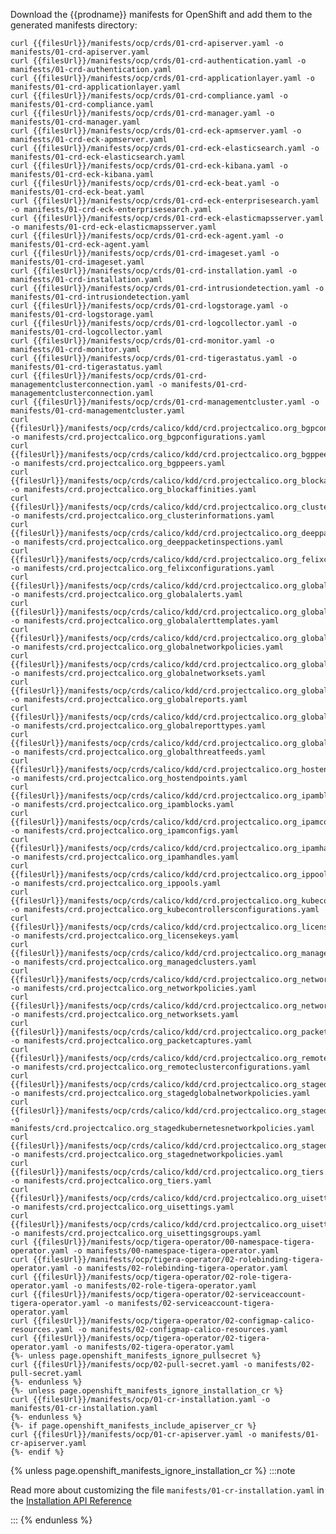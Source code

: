 Download the {{prodname}} manifests for OpenShift and add them to the generated manifests directory:

[comment]: # 'openshift-manifests div id below is used by release-scripts/generate-ocp-manifests.py to generate ocp archive'

```batch
curl {{filesUrl}}/manifests/ocp/crds/01-crd-apiserver.yaml -o manifests/01-crd-apiserver.yaml
curl {{filesUrl}}/manifests/ocp/crds/01-crd-authentication.yaml -o manifests/01-crd-authentication.yaml
curl {{filesUrl}}/manifests/ocp/crds/01-crd-applicationlayer.yaml -o manifests/01-crd-applicationlayer.yaml
curl {{filesUrl}}/manifests/ocp/crds/01-crd-compliance.yaml -o manifests/01-crd-compliance.yaml
curl {{filesUrl}}/manifests/ocp/crds/01-crd-manager.yaml -o manifests/01-crd-manager.yaml
curl {{filesUrl}}/manifests/ocp/crds/01-crd-eck-apmserver.yaml -o manifests/01-crd-eck-apmserver.yaml
curl {{filesUrl}}/manifests/ocp/crds/01-crd-eck-elasticsearch.yaml -o manifests/01-crd-eck-elasticsearch.yaml
curl {{filesUrl}}/manifests/ocp/crds/01-crd-eck-kibana.yaml -o manifests/01-crd-eck-kibana.yaml
curl {{filesUrl}}/manifests/ocp/crds/01-crd-eck-beat.yaml -o manifests/01-crd-eck-beat.yaml
curl {{filesUrl}}/manifests/ocp/crds/01-crd-eck-enterprisesearch.yaml -o manifests/01-crd-eck-enterprisesearch.yaml
curl {{filesUrl}}/manifests/ocp/crds/01-crd-eck-elasticmapsserver.yaml -o manifests/01-crd-eck-elasticmapsserver.yaml
curl {{filesUrl}}/manifests/ocp/crds/01-crd-eck-agent.yaml -o manifests/01-crd-eck-agent.yaml
curl {{filesUrl}}/manifests/ocp/crds/01-crd-imageset.yaml -o manifests/01-crd-imageset.yaml
curl {{filesUrl}}/manifests/ocp/crds/01-crd-installation.yaml -o manifests/01-crd-installation.yaml
curl {{filesUrl}}/manifests/ocp/crds/01-crd-intrusiondetection.yaml -o manifests/01-crd-intrusiondetection.yaml
curl {{filesUrl}}/manifests/ocp/crds/01-crd-logstorage.yaml -o manifests/01-crd-logstorage.yaml
curl {{filesUrl}}/manifests/ocp/crds/01-crd-logcollector.yaml -o manifests/01-crd-logcollector.yaml
curl {{filesUrl}}/manifests/ocp/crds/01-crd-monitor.yaml -o manifests/01-crd-monitor.yaml
curl {{filesUrl}}/manifests/ocp/crds/01-crd-tigerastatus.yaml -o manifests/01-crd-tigerastatus.yaml
curl {{filesUrl}}/manifests/ocp/crds/01-crd-managementclusterconnection.yaml -o manifests/01-crd-managementclusterconnection.yaml
curl {{filesUrl}}/manifests/ocp/crds/01-crd-managementcluster.yaml -o manifests/01-crd-managementcluster.yaml
curl {{filesUrl}}/manifests/ocp/crds/calico/kdd/crd.projectcalico.org_bgpconfigurations.yaml -o manifests/crd.projectcalico.org_bgpconfigurations.yaml
curl {{filesUrl}}/manifests/ocp/crds/calico/kdd/crd.projectcalico.org_bgppeers.yaml -o manifests/crd.projectcalico.org_bgppeers.yaml
curl {{filesUrl}}/manifests/ocp/crds/calico/kdd/crd.projectcalico.org_blockaffinities.yaml -o manifests/crd.projectcalico.org_blockaffinities.yaml
curl {{filesUrl}}/manifests/ocp/crds/calico/kdd/crd.projectcalico.org_clusterinformations.yaml -o manifests/crd.projectcalico.org_clusterinformations.yaml
curl {{filesUrl}}/manifests/ocp/crds/calico/kdd/crd.projectcalico.org_deeppacketinspections.yaml -o manifests/crd.projectcalico.org_deeppacketinspections.yaml
curl {{filesUrl}}/manifests/ocp/crds/calico/kdd/crd.projectcalico.org_felixconfigurations.yaml -o manifests/crd.projectcalico.org_felixconfigurations.yaml
curl {{filesUrl}}/manifests/ocp/crds/calico/kdd/crd.projectcalico.org_globalalerts.yaml -o manifests/crd.projectcalico.org_globalalerts.yaml
curl {{filesUrl}}/manifests/ocp/crds/calico/kdd/crd.projectcalico.org_globalalerttemplates.yaml -o manifests/crd.projectcalico.org_globalalerttemplates.yaml
curl {{filesUrl}}/manifests/ocp/crds/calico/kdd/crd.projectcalico.org_globalnetworkpolicies.yaml -o manifests/crd.projectcalico.org_globalnetworkpolicies.yaml
curl {{filesUrl}}/manifests/ocp/crds/calico/kdd/crd.projectcalico.org_globalnetworksets.yaml -o manifests/crd.projectcalico.org_globalnetworksets.yaml
curl {{filesUrl}}/manifests/ocp/crds/calico/kdd/crd.projectcalico.org_globalreports.yaml -o manifests/crd.projectcalico.org_globalreports.yaml
curl {{filesUrl}}/manifests/ocp/crds/calico/kdd/crd.projectcalico.org_globalreporttypes.yaml -o manifests/crd.projectcalico.org_globalreporttypes.yaml
curl {{filesUrl}}/manifests/ocp/crds/calico/kdd/crd.projectcalico.org_globalthreatfeeds.yaml -o manifests/crd.projectcalico.org_globalthreatfeeds.yaml
curl {{filesUrl}}/manifests/ocp/crds/calico/kdd/crd.projectcalico.org_hostendpoints.yaml -o manifests/crd.projectcalico.org_hostendpoints.yaml
curl {{filesUrl}}/manifests/ocp/crds/calico/kdd/crd.projectcalico.org_ipamblocks.yaml -o manifests/crd.projectcalico.org_ipamblocks.yaml
curl {{filesUrl}}/manifests/ocp/crds/calico/kdd/crd.projectcalico.org_ipamconfigs.yaml -o manifests/crd.projectcalico.org_ipamconfigs.yaml
curl {{filesUrl}}/manifests/ocp/crds/calico/kdd/crd.projectcalico.org_ipamhandles.yaml -o manifests/crd.projectcalico.org_ipamhandles.yaml
curl {{filesUrl}}/manifests/ocp/crds/calico/kdd/crd.projectcalico.org_ippools.yaml -o manifests/crd.projectcalico.org_ippools.yaml
curl {{filesUrl}}/manifests/ocp/crds/calico/kdd/crd.projectcalico.org_kubecontrollersconfigurations.yaml -o manifests/crd.projectcalico.org_kubecontrollersconfigurations.yaml
curl {{filesUrl}}/manifests/ocp/crds/calico/kdd/crd.projectcalico.org_licensekeys.yaml -o manifests/crd.projectcalico.org_licensekeys.yaml
curl {{filesUrl}}/manifests/ocp/crds/calico/kdd/crd.projectcalico.org_managedclusters.yaml -o manifests/crd.projectcalico.org_managedclusters.yaml
curl {{filesUrl}}/manifests/ocp/crds/calico/kdd/crd.projectcalico.org_networkpolicies.yaml -o manifests/crd.projectcalico.org_networkpolicies.yaml
curl {{filesUrl}}/manifests/ocp/crds/calico/kdd/crd.projectcalico.org_networksets.yaml -o manifests/crd.projectcalico.org_networksets.yaml
curl {{filesUrl}}/manifests/ocp/crds/calico/kdd/crd.projectcalico.org_packetcaptures.yaml -o manifests/crd.projectcalico.org_packetcaptures.yaml
curl {{filesUrl}}/manifests/ocp/crds/calico/kdd/crd.projectcalico.org_remoteclusterconfigurations.yaml -o manifests/crd.projectcalico.org_remoteclusterconfigurations.yaml
curl {{filesUrl}}/manifests/ocp/crds/calico/kdd/crd.projectcalico.org_stagedglobalnetworkpolicies.yaml -o manifests/crd.projectcalico.org_stagedglobalnetworkpolicies.yaml
curl {{filesUrl}}/manifests/ocp/crds/calico/kdd/crd.projectcalico.org_stagedkubernetesnetworkpolicies.yaml -o manifests/crd.projectcalico.org_stagedkubernetesnetworkpolicies.yaml
curl {{filesUrl}}/manifests/ocp/crds/calico/kdd/crd.projectcalico.org_stagednetworkpolicies.yaml -o manifests/crd.projectcalico.org_stagednetworkpolicies.yaml
curl {{filesUrl}}/manifests/ocp/crds/calico/kdd/crd.projectcalico.org_tiers.yaml -o manifests/crd.projectcalico.org_tiers.yaml
curl {{filesUrl}}/manifests/ocp/crds/calico/kdd/crd.projectcalico.org_uisettings.yaml -o manifests/crd.projectcalico.org_uisettings.yaml
curl {{filesUrl}}/manifests/ocp/crds/calico/kdd/crd.projectcalico.org_uisettingsgroups.yaml -o manifests/crd.projectcalico.org_uisettingsgroups.yaml
curl {{filesUrl}}/manifests/ocp/tigera-operator/00-namespace-tigera-operator.yaml -o manifests/00-namespace-tigera-operator.yaml
curl {{filesUrl}}/manifests/ocp/tigera-operator/02-rolebinding-tigera-operator.yaml -o manifests/02-rolebinding-tigera-operator.yaml
curl {{filesUrl}}/manifests/ocp/tigera-operator/02-role-tigera-operator.yaml -o manifests/02-role-tigera-operator.yaml
curl {{filesUrl}}/manifests/ocp/tigera-operator/02-serviceaccount-tigera-operator.yaml -o manifests/02-serviceaccount-tigera-operator.yaml
curl {{filesUrl}}/manifests/ocp/tigera-operator/02-configmap-calico-resources.yaml -o manifests/02-configmap-calico-resources.yaml
curl {{filesUrl}}/manifests/ocp/tigera-operator/02-tigera-operator.yaml -o manifests/02-tigera-operator.yaml
{%- unless page.openshift_manifests_ignore_pullsecret %}
curl {{filesUrl}}/manifests/ocp/02-pull-secret.yaml -o manifests/02-pull-secret.yaml
{%- endunless %}
{%- unless page.openshift_manifests_ignore_installation_cr %}
curl {{filesUrl}}/manifests/ocp/01-cr-installation.yaml -o manifests/01-cr-installation.yaml
{%- endunless %}
{%- if page.openshift_manifests_include_apiserver_cr %}
curl {{filesUrl}}/manifests/ocp/01-cr-apiserver.yaml -o manifests/01-cr-apiserver.yaml
{%- endif %}
```

{% unless page.openshift_manifests_ignore_installation_cr %}
:::note

Read more about customizing the file `manifests/01-cr-installation.yaml` in the [Installation API Reference](/reference/installation/api#operator.tigera.io/v1.Installation)

:::
{% endunless %}
